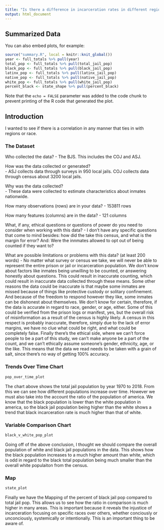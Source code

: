 ```yaml
---
title: "Is there a difference in incarceration rates in different regions, and if there is what could be the root cause if it exists?"
output: html_document
---
```






## Summarized Data

You can also embed plots, for example:

```r
source("summary.R", local = knitr::knit_global())
year <- full_totals %>% pull(year)
total_pop <- full_totals %>% pull(total_jail_pop)
black_pop <- full_totals %>% pull(black_jail_pop)
latinx_pop <- full_totals %>% pull(latinx_jail_pop)
native_pop <- full_totals %>% pull(native_jail_pop)
white_pop <- full_totals %>% pull(white_jail_pop)
percent_black <- state_shape %>% pull(percent_black)
```

Note that the `echo = FALSE` parameter was added to the code chunk to prevent printing of the R code that generated the plot.





## Introduction
I wanted to see if there is a correlation in any manner that ties in with regions or race.



### The Dataset

Who collected the data?
- The BJS. This includes the COJ and ASJ.

How was the data collected or generated?  
- ASJ collects data through surveys in 950 local jails. COJ collects data through census about 3200 local jails.

Why was the data collected?  
- These data were collected to estimate characteristics about inmates nationwide.

How many observations (rows) are in your data?
- 153811 rows

How many features (columns) are in the data?
- 121 columns

What, if any, ethical questions or questions of power do you need to consider when working with this data?
- I don't have any specific questions that come to mind besides: how did the take this census, and what is the margin for error? And: Were the innmates allowed to opt out of being counted if they want to?

What are possible limitations or problems with this data?   (at least 200 words)
- No matter what survey or census we take, we will never be able to represent the entire prison or jail or incarceration population. We don't know about factors like inmates being unwilling to be counted, or answering honestly about questions. This could result in inaccurate counting, which could result in inaccurate data collected through these means. Some other reasons the data could be inaccurate is that maybe some inmates are missed because of things like protective custody or solitary confinement. And because of the freedom to respond however they like, some inmates can be dishonest about themselves. We don't know for certain, therefore, if the data is accurate in regard to race, gender, or age, either. Some of this could be verified from the prison logs or manifest, yes, but the overall risk of misinformation as a result of the census is highly likely. A census in this respect is probably inaccurate, therefore, simply due to the lack of error margins, we have no clue what could be right, and what could be completely false. Finally there's the ethical side, where we can't force people to be a part of this study, we can't make anyone be a part of the count, and we can't ethically assume someone's gender, ethnicity, age, or the like. This means that the data we read needs to be taken with a grain of salt, since there's no way of getting 100% accuracy.


### Trends Over Time Chart

```r
pop_over_time_plot
```

The chart above shows the total jail population by year 1970 to 2018. From this we can see how different populations increase over time. However we must also take into the account the ratio of the population of america. We know that the black population is lower than the white population in america, so the black jail population being higher than the white shows a trend that black incarceration rate is much higher than that of white.

### Variable Comparison Chart

```r
black_v_white_pop_plot
```

Going off of the above conclusion, I thought we should compare the overall population of white and black jail populations in the data. This shows how the black population increases to a much higher amount than white, which is odd in regard to the black total population being much smaller than the overall white populaiton from the census. 

### Map

```r
state_plot
```

Finally we have the Mapping of the percent of black jail pop compared to total jail pop. This allows us to see how the ratio in comparison is much higher in many areas. This is important because it reveals the injustice of incarceration focusing on specific races over others, whether conciously or unconciously, systemically or intentionally. This is an important thing to be aware of. 

